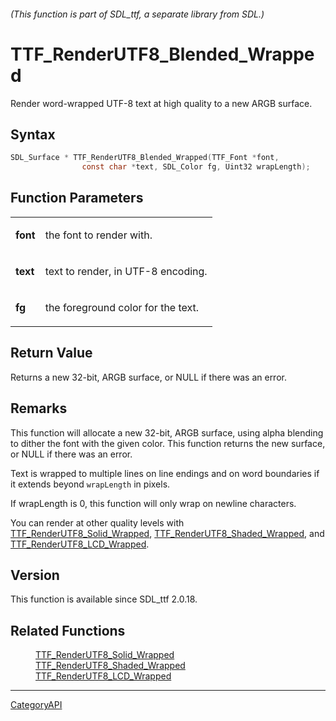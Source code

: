 ====== (This function is part of SDL_ttf, a separate library from SDL.) ======
= TTF_RenderUTF8_Blended_Wrapped =

Render word-wrapped UTF-8 text at high quality to a new ARGB surface.

== Syntax ==

<syntaxhighlight lang='c'>
SDL_Surface * TTF_RenderUTF8_Blended_Wrapped(TTF_Font *font,
                const char *text, SDL_Color fg, Uint32 wrapLength);
</syntaxhighlight>

== Function Parameters ==

{|
|'''font'''
|the font to render with.
|-
|'''text'''
|text to render, in UTF-8 encoding.
|-
|'''fg'''
|the foreground color for the text.
|}

== Return Value ==

Returns a new 32-bit, ARGB surface, or NULL if there was an error.

== Remarks ==

This function will allocate a new 32-bit, ARGB surface, using alpha
blending to dither the font with the given color. This function returns the
new surface, or NULL if there was an error.

Text is wrapped to multiple lines on line endings and on word boundaries if
it extends beyond <code>wrapLength</code> in pixels.

If wrapLength is 0, this function will only wrap on newline characters.

You can render at other quality levels with
[[TTF_RenderUTF8_Solid_Wrapped]], [[TTF_RenderUTF8_Shaded_Wrapped]], and
[[TTF_RenderUTF8_LCD_Wrapped]].

== Version ==

This function is available since SDL_ttf 2.0.18.

== Related Functions ==

:[[TTF_RenderUTF8_Solid_Wrapped]]
:[[TTF_RenderUTF8_Shaded_Wrapped]]
:[[TTF_RenderUTF8_LCD_Wrapped]]

----
[[CategoryAPI]]



